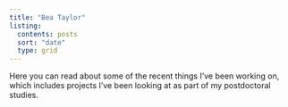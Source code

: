 ```yaml
---
title: "Bea Taylor"
listing:
  contents: posts
  sort: "date"
  type: grid
---
```


Here you can read about some of the recent things I've been working on, which includes projects I've been looking at as part of my postdoctoral studies. 

